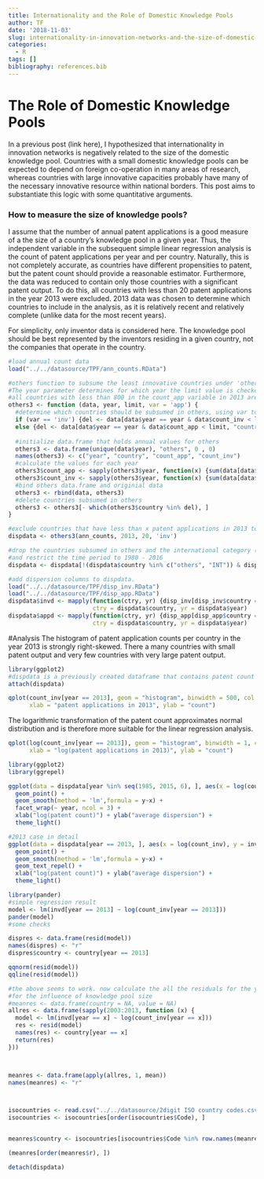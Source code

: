 ```yaml
---
title: Internationality and the Role of Domestic Knowledge Pools
author: TF
date: '2018-11-03'
slug: internationality-in-innovation-networks-and-the-size-of-domestic-knowledge-pools
categories:
  - R
tags: []
bibliography: references.bib
---
```


# The Role of Domestic Knowledge Pools

In a previous post (link here), I hypothesized that internationality in innovation networks is negatively related to the size of the domestic knowledge pool. Countries with a small domestic knowledge pools can be expected to depend on foreign co-operation in many areas of research, whereas countries with large innovative capacities probably have many of the necessary innovative resource within national borders. This post aims to substantiate this logic with some quantitative arguments.

### How to measure the size of knowledge pools?

I assume that the number of annual patent applications is a good measure of a the size of a country's knowledge pool in a given year. Thus, the independent variable in the subsequent simple linear regression analysis is the count of patent applications per year and per country. Naturally, this is not completely accurate, as countries have different propensities to patent, but the patent count should provide a reasonable estimator. Furthermore, the data was reduced to contain only those countries with a significant patent output. To do this, all countries with less than 20 patent applications in the year 2013 were excluded. 2013 data was chosen to determine which countries to include in the analysis, as it is relatively recent and relatively complete (unlike data for the most recent years).

For simplicity, only inventor data is considered here. The knowledge pool should be best represented by the inventors residing in a given country, not the companies that operate in the country.

```r
#load annual count data
load("../../datasource/TPF/ann_counts.RData")

#others function to subsume the least innovative countries under 'others' for all years (for a less cluttered dataset)
#The year parameter determines for which year the limit value is checked (e.g. year = 2013, limit = 800, var = 'app' means that
#all countries with less than 800 in the count_app variable in 2013 are subsumed in the others category)
others3 <- function (data, year, limit, var = 'app') {
  #determine which countries should be subsumed in others, using var to determine whether inv or app counts should be compared to the limit
  if (var == 'inv') {del <- data[data$year == year & data$count_inv < limit, "country"]}
  else {del <- data[data$year == year & data$count_app < limit, "country"]}
  
  #initialize data.frame that holds annual values for others
  others3 <- data.frame(unique(data$year), "others", 0 , 0)
  names(others3) <- c("year", "country", "count_app", "count_inv")
  #calculate the values for each year
  others3$count_app <- sapply(others3$year, function(x) {sum(data[data$country %in% del & data$year == x, ]$count_app)})
  others3$count_inv <- sapply(others3$year, function(x) {sum(data[data$country %in% del & data$year == x, ]$count_inv)})
  #bind others data.frame and originial data
  others3 <- rbind(data, others3)
  #delete countries subsumed in others
  others3 <- others3[- which(others3$country %in% del), ]
}

#exclude countries that have less than x patent applications in 2013 to obtain a set of countries with a notable innovation output (inventor data is used here)
dispdata <- others3(ann_counts, 2013, 20, 'inv')

#drop the countries subsumed in others and the international category (because single countries shall be the observation instances)
#and restrict the time period to 1980 - 2016
dispdata <- dispdata[!(dispdata$country %in% c("others", "INT")) & dispdata$year %in% 1980:2016, ]

#add dispersion columns to dispdata.
load("../../datasource/TPF/disp_inv.RData")
load("../../datasource/TPF/disp_app.RData")
dispdata$invd <- mapply(function(ctry, yr) {disp_inv[disp_inv$country == ctry & disp_inv$year == yr, "dispersion"]},
                        ctry = dispdata$country, yr = dispdata$year)
dispdata$appd <- mapply(function(ctry, yr) {disp_app[disp_app$country == ctry & disp_app$year == yr, "dispersion"]},
                        ctry = dispdata$country, yr = dispdata$year)
```

#Analysis
The histogram of patent application counts per country in the year 2013 is strongly right-skewed. There a many countries with small patent output and very few countries with very large patent output.
```r
library(ggplot2)
#dispdata is a previously created dataframe that contains patent count and dispersion data
attach(dispdata)

qplot(count_inv[year == 2013], geom = "histogram", binwidth = 500, col = I("black"),
      xlab = "patent applications in 2013", ylab = "count")
```
The logarithmic transformation of the patent count approximates normal distribution and is therefore more suitable for the linear regression analysis.
```r
qplot(log(count_inv[year == 2013]), geom = "histogram", binwidth = 1, col = I("black"),
      xlab = "log(patent applications in 2013)", ylab = "count")
```


```r
library(ggplot2)
library(ggrepel)

ggplot(data = dispdata[year %in% seq(1985, 2015, 6), ], aes(x = log(count_inv), y = invd)) +
  geom_point() +
  geom_smooth(method = 'lm',formula = y~x) +
  facet_wrap(~ year, ncol = 3) +
  xlab("log(patent count)") + ylab("average dispersion") +
  theme_light()
```

```r
#2013 case in detail
ggplot(data = dispdata[year == 2013, ], aes(x = log(count_inv), y = invd, label = country)) +
  geom_point() +
  geom_smooth(method = 'lm',formula = y~x) +
  geom_text_repel() +
  xlab("log(patent count)") + ylab("average dispersion") +
  theme_light()
```

```r
library(pander)
#simple regression result
model <- lm(invd[year == 2013] ~ log(count_inv[year == 2013]))
pander(model)
#some checks

dispres <- data.frame(resid(model))
names(dispres) <- "r"
dispres$country <- country[year == 2013]

qqnorm(resid(model))
qqline(resid(model))
```

```r
#the above seems to work. now calculate the all the residuals for the years 2003 to 2013, and average them to find countries' tendency to internationality, while controlling
#for the influence of knowledge pool size
#meanres <- data.frame(country = NA, value = NA)
allres <- data.frame(sapply(2003:2013, function (x) {
  model <- lm(invd[year == x] ~ log(count_inv[year == x]))
  res <- resid(model)
  names(res) <- country[year == x]
  return(res)
}))



meanres <- data.frame(apply(allres, 1, mean))
names(meanres) <- "r"



isocountries <- read.csv("../../datasource/2digit ISO country codes.csv")
isocountries <- isocountries[order(isocountries$Code), ]


meanres$country <- isocountries[isocountries$Code %in% row.names(meanres), "Name"]

(meanres[order(meanres$r), ])

detach(dispdata)
```



